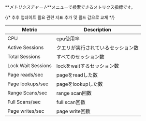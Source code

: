 **_メトリクスチャート_**メニューで検索できるメトリクス指標です。

{/* 추후 업데이트 필요 관련 지표 추가 및 필드 값으로 교체 */}

<div class='metric'>

| Metric             | Description              |
| ------------------ | ------------------------ |
| CPU                | cpu使用率                   |
| Active Sessions    | クエリが実行されているセッション数        |
| Total Sessions     | すべてのセッション数               |
| Lock Wait Sessions | lockをwaitするセッション数        |
| Page reads/sec     | pageをreadした数             |
| Page lookups/sec   | pageをlookupした数           |
| Range Scans/sec    | range scan回数             |
| Full Scans/sec     | full scan回数              |
| Page writes/sec    | page write回数             |

</div>
